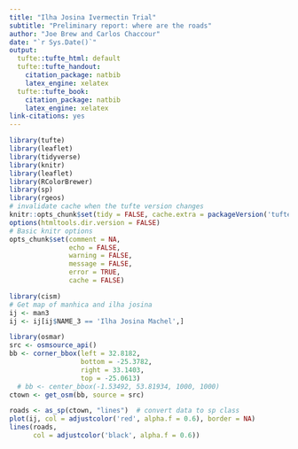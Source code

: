 ```yaml
---
title: "Ilha Josina Ivermectin Trial"
subtitle: "Preliminary report: where are the roads"
author: "Joe Brew and Carlos Chaccour"
date: "`r Sys.Date()`"
output:
  tufte::tufte_html: default
  tufte::tufte_handout:
    citation_package: natbib
    latex_engine: xelatex
  tufte::tufte_book:
    citation_package: natbib
    latex_engine: xelatex
link-citations: yes
---
```


```r
library(tufte)
library(leaflet)
library(tidyverse)
library(knitr)
library(leaflet)
library(RColorBrewer)
library(sp)
library(rgeos)
# invalidate cache when the tufte version changes
knitr::opts_chunk$set(tidy = FALSE, cache.extra = packageVersion('tufte'))
options(htmltools.dir.version = FALSE)
# Basic knitr options
opts_chunk$set(comment = NA, 
               echo = FALSE, 
               warning = FALSE, 
               message = FALSE, 
               error = TRUE, 
               cache = FALSE)
```

```r
library(cism)
# Get map of manhica and ilha josina
ij <- man3
ij <- ij[ij$NAME_3 == 'Ilha Josina Machel',]

library(osmar)
src <- osmsource_api()
bb <- corner_bbox(left = 32.8182,
                  bottom = -25.3782,
                  right = 33.1403,
                  top = -25.0613)
  # bb <- center_bbox(-1.53492, 53.81934, 1000, 1000)
ctown <- get_osm(bb, source = src)

roads <- as_sp(ctown, "lines")  # convert data to sp class
plot(ij, col = adjustcolor('red', alpha.f = 0.6), border = NA)
lines(roads,
      col = adjustcolor('black', alpha.f = 0.6))

```